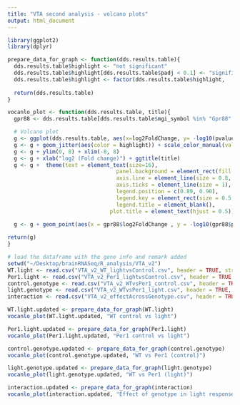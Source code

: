 ```yaml
---
title: "VTA second analysis - volcano plots"
output: html_document
---
```


```r
library(ggplot2)
library(dplyr)

prepare_data_for_graph <- function(dds.results.table){
  dds.results.table$highlight <- "not significant"
  dds.results.table$highlight[dds.results.table$padj < 0.1] <- "significant"
  dds.results.table$highlight <- factor(dds.results.table$highlight, 
																			  levels = c("not significant", "significant"))
  return(dds.results.table)
}

```

```r

vocanlo_plot <- function(dds.results.table, title){
  gpr88 <- dds.results.table[dds.results.table$mgi_symbol %in% "Gpr88",]

  # Volcano plot
  g <- ggplot(dds.results.table, aes(x=log2FoldChange, y= -log10(pvalue)))
  g <- g + geom_jitter(aes(color = highlight)) + scale_color_manual(values = c("grey", "black"))
  g <- g + ylim(0, 8) + xlim(-8, 8)
  g <- g + xlab("log2 (Fold change)") + ggtitle(title)
  g <- g +  theme(text = element_text(size=16),
								  panel.background = element_rect(fill = NA),
								  axis.line = element_line(size = 0.8, colour = "black"),
								  axis.ticks = element_line(size = 1),
								  legend.position = c(0.89, 0.90),
								  legend.key = element_rect(size = 0.5, fill = "white", colour = "black"),
								  legend.title = element_blank(),
  								plot.title = element_text(hjust = 0.5)) 
  
  g <- g + geom_point(aes(x = gpr88$log2FoldChange , y = -log10(gpr88$pvalue)), color = "red", size = 2.5)

return(g)
}
```

```r
# load the dataframe with the gene info and remark added
setwd("~/Desktop/brainRNASeq/R_analysis/VTA_v2")
WT.light <- read.csv("VTA_v2_WT_lightvsControl.csv", header = TRUE, stringsAsFactors = FALSE)
Per1.light <- read.csv("VTA_v2_Per1_lightvsControl.csv", header = TRUE, stringsAsFactors = FALSE)
control.genotype <- read.csv("VTA_v2_WTvsPer1_control.csv", header = TRUE, stringsAsFactors = FALSE)
light.genotype <- read.csv("VTA_v2_WTvsPer1_light.csv", header = TRUE, stringsAsFactors = FALSE)
interaction <- read.csv("VTA_v2_effectAcrossGenotype.csv", header = TRUE, stringsAsFactors = FALSE)
```

```r
WT.light.updated <- prepare_data_for_graph(WT.light)
vocanlo_plot(WT.light.updated, "WT control vs light")
```

```r
Per1.light.updated <- prepare_data_for_graph(Per1.light)
vocanlo_plot(Per1.light.updated, "Per1 control vs light")
```

```r
control.genotype.updated <- prepare_data_for_graph(control.genotype)
vocanlo_plot(control.genotype.updated, "WT vs Per1 (control)")
```

```r
light.genotype.updated <- prepare_data_for_graph(light.genotype)
vocanlo_plot(light.genotype.updated, "WT vs Per1 (light)")
```

```r
interaction.updated <- prepare_data_for_graph(interaction)
vocanlo_plot(interaction.updated, "Effect of genotype in light response")
```